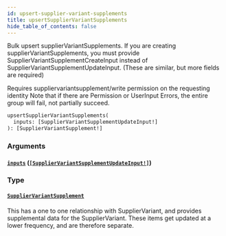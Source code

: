 ```yaml
---
id: upsert-supplier-variant-supplements
title: upsertSupplierVariantSupplements
hide_table_of_contents: false
---
```



Bulk upsert supplierVariantSupplements.
If you are creating supplierVariantSupplements, you must provide
SupplierVariantSupplementCreateInput instead of
SupplierVariantSupplementUpdateInput.
(These are similar, but more fields are required)

Requires suppliervariantsupplement/write permission on the requesting identity
Note that if there are Permission or UserInput Errors, the entire group will fail, not partially succeed.

```graphql
upsertSupplierVariantSupplements(
  inputs: [SupplierVariantSupplementUpdateInput!]
): [SupplierVariantSupplement!]
```


### Arguments

#### [`inputs`](#) ([`[SupplierVariantSupplementUpdateInput!]`](/developers/supplier-apis/supply-api/graphql/reference/inputs/supplier-variant-supplement-update-input))




### Type

#### [`SupplierVariantSupplement`](/developers/supplier-apis/supply-api/graphql/reference/objects/supplier-variant-supplement)

This has a one to one relationship with SupplierVariant, and provides supplemental data for the SupplierVariant.
These items get updated at a lower frequency, and are therefore separate.




